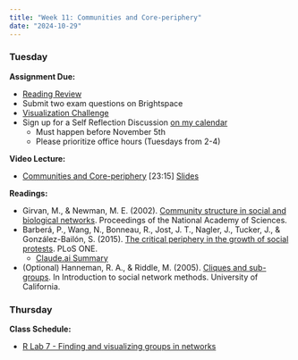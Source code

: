 ```yaml
---
title: "Week 11: Communities and Core-periphery"
date: "2024-10-29"
---
```


### Tuesday

**Assignment Due:**

* [Reading Review](/syllabus/syllabus.qmd#reading-review-assignments)
* Submit two exam questions on Brightspace
* [Visualization Challenge](Visualization-Challenge)
* Sign up for a Self Reflection Discussion [on my calendar](https://app.simplymeet.me/jeremy-foote/15min)
  * Must happen before November 5th
  * Please prioritize office hours (Tuesdays from 2-4)

**Video Lecture:**

* [Communities and Core-periphery](https://youtu.be/7pQMUisgv1U) [23:15] [Slides](https://jeremydfoote.com/Communication-and-Social-Networks/week_11/lecture/communities_in_networks.html)

**Readings:**

* Girvan, M., & Newman, M. E. (2002). [Community structure in social and biological networks](https://www.pnas.org/content/pnas/99/12/7821.full.pdf). Proceedings of the National Academy of Sciences.
* Barberá, P., Wang, N., Bonneau, R., Jost, J. T., Nagler, J., Tucker, J., & González-Bailón, S. (2015). [The critical periphery in the growth of social protests](https://journals.plos.org/plosone/article?id=10.1371/journal.pone.0143611). PLoS ONE.
  * [Claude.ai Summary](Barbera-summary)
* (Optional) Hanneman, R. A., & Riddle, M. (2005). [Cliques and sub-groups](http://faculty.ucr.edu/~hanneman/nettext/C11_Cliques.html). In Introduction to social network methods. University of California.

### Thursday

**Class Schedule:**

* [R Lab 7 - Finding and visualizing groups in networks](https://github.com/jdfoote/com_and_social_networks_labs/raw/main/lab_7_groups_in_networks.qmd)
